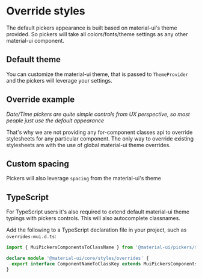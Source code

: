 
<PageMeta title="CSS Overrides" />

# Override styles

The default pickers appearance is built based on material-ui's theme provided. So pickers will take all
colors/fonts/theme settings as any other material-ui component.

<Ad />

## Default theme

You can customize the material-ui theme, that is passed to `ThemeProvider` and the pickers will leverage your settings.

<Example testId="css-override" source={CssTheme} />

## Override example

_Date/Time pickers are quite simple controls from UX perspective, so most people just use the default appearance_

That's why we are not providing any for-component classes api to override stylesheets for any particular
component. The only way to override existing stylesheets are with the use of global material-ui theme
overrides.

<Example source={CssOverrides} />

## Custom spacing

Pickers will also leverage `spacing` from the material-ui's theme

<Example source={CssThemeSpacing} />

## TypeScript

For TypeScript users it's also required to extend default material-ui theme typings with pickers controls.
This will also autocomplete classnames.

Add the following to a TypeScript declaration file in your project, such as `overrides-mui.d.ts`:

<!-- should be in sync with lib/src/__tests__/typings.d.ts -->

```typescript
import { MuiPickersComponentsToClassName } from '@material-ui/pickers/src/typings/overrides';

declare module '@material-ui/core/styles/overrides' {
  export interface ComponentNameToClassKey extends MuiPickersComponentsToClassName {}
}
```
